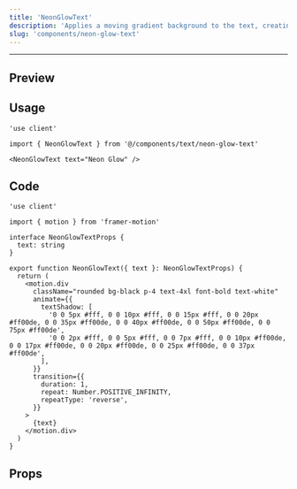 ```yaml
---
title: 'NeonGlowText'
description: 'Applies a moving gradient background to the text, creating a wave-like effect.'
slug: 'components/neon-glow-text'
---
```


---


## Preview

<PreviewComponent>
  <NeonGlowText text="Neon Glow" />
</PreviewComponent>

## Usage

```tsx
'use client'

import { NeonGlowText } from '@/components/text/neon-glow-text'

<NeonGlowText text="Neon Glow" />
```

## Code

```tsx
'use client'

import { motion } from 'framer-motion'

interface NeonGlowTextProps {
  text: string
}

export function NeonGlowText({ text }: NeonGlowTextProps) {
  return (
    <motion.div
      className="rounded bg-black p-4 text-4xl font-bold text-white"
      animate={{
        textShadow: [
          '0 0 5px #fff, 0 0 10px #fff, 0 0 15px #fff, 0 0 20px #ff00de, 0 0 35px #ff00de, 0 0 40px #ff00de, 0 0 50px #ff00de, 0 0 75px #ff00de',
          '0 0 2px #fff, 0 0 5px #fff, 0 0 7px #fff, 0 0 10px #ff00de, 0 0 17px #ff00de, 0 0 20px #ff00de, 0 0 25px #ff00de, 0 0 37px #ff00de',
        ],
      }}
      transition={{
        duration: 1,
        repeat: Number.POSITIVE_INFINITY,
        repeatType: 'reverse',
      }}
    >
      {text}
    </motion.div>
  )
}
```

## Props

<AutoTypeTable
  path="./src/components/text/neon-glow-text.tsx"
  name="NeonGlowTextProps"
/>